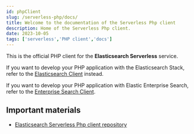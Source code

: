 ```yaml
---
id: phpClient
slug: /serverless-php/docs/
title: Welcome to the documentation of the Serverless Php client
description: Home of the Serverless Php client.
date: 2023-10-05
tags: ['serverless','PHP client','docs']
---
```


This is the official PHP client for the **Elasticsearch Serverless** service. 

If you want to develop your PHP application with the Elasticsearch Stack, refer 
to the [Elasticsearch Client](https://github.com/elastic/elasticsearch-php) 
instead. 

If you want to develop your PHP application with Elastic Enterprise Search, 
refer to the 
[Enterprise Search Client](https://github.com/elastic/enterprise-search-php/).

## Important materials

* [Elasticsearch Serverless Php client repository](https://github.com/elastic/elasticsearch-serverless-php)
